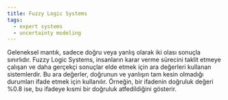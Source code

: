 ```yaml
---
title: Fuzzy Logic Systems
tags:
  - expert systems
  - uncertainty modeling
---
```


Geleneksel mantık, sadece doğru veya yanlış olarak iki olası sonuçla sınırlıdır. Fuzzy Logic Systems, insanların karar verme sürecini taklit etmeye çalışan ve daha gerçekçi sonuçlar elde etmek için ara değerleri kullanan sistemlerdir. Bu ara değerler, doğrunun ve yanlışın tam kesin olmadığı durumları ifade etmek için kullanılır. Örneğin, bir ifadenin doğruluk değeri %0.8 ise, bu ifadeye kısmi bir doğruluk atfedildiğini gösterir.
